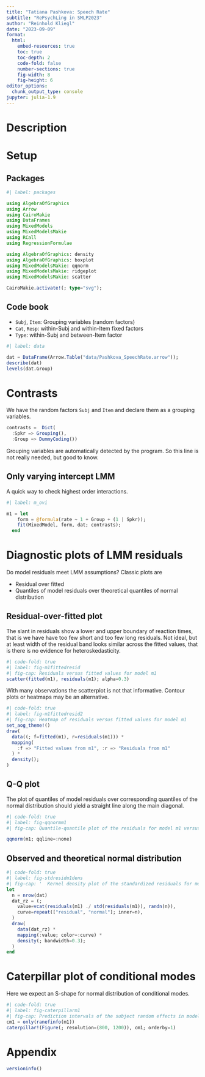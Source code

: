 ```yaml
---
title: "Tatiana Pashkova: Speech Rate"
subtitle: "RePsychLing in SMLP2023"
author: "Reinhold Kliegl"
date: "2023-09-09"
format:
  html:
    embed-resources: true
    toc: true
    toc-depth: 2
    code-fold: false
    number-sections: true
    fig-width: 8
    fig-height: 6
editor_options:
  chunk_output_type: console
jupyter: julia-1.9
---
```


# Description


# Setup

## Packages

```julia
#| label: packages

using AlgebraOfGraphics
using Arrow
using CairoMakie
using DataFrames
using MixedModels
using MixedModelsMakie
using RCall
using RegressionFormulae

using AlgebraOfGraphics: density
using AlgebraOfGraphics: boxplot
using MixedModelsMakie: qqnorm
using MixedModelsMakie: ridgeplot
using MixedModelsMakie: scatter

CairoMakie.activate!(; type="svg");
```

## Code book

+ `Subj`, `Item`: Grouping variables (random factors)
+ `Cat`, `Resp`:  within-Subj and within-Item fixed factors 
+ `Type`:  within-Subj and between-Item factor
  
```julia
#| label: data

dat = DataFrame(Arrow.Table("data/Pashkova_SpeechRate.arrow"));
describe(dat)
levels(dat.Group)
```

# Contrasts

We have  the random factors `Subj` and `Item` and declare them as a grouping variables.

```julia
contrasts =  Dict(
  :Spkr => Grouping(),
  :Group => DummyCoding())
```

Grouping variables are automatically detected by the program. So this line is not really needed, but good to know.

## Only varying intercept LMM

A quick way to check highest order interactions. 
```julia
#| label: m_ovi

m1 = let
    form = @formula(rate ~ 1 + Group + (1 | Spkr));
    fit(MixedModel, form, dat; contrasts);
  end
```

# Diagnostic plots of LMM residuals

Do model residuals meet LMM assumptions? Classic plots are

  - Residual over fitted
  - Quantiles of model residuals over theoretical quantiles of normal distribution

## Residual-over-fitted plot

The slant in residuals show a lower and upper boundary of reaction times, that is we have have too few short and too few long residuals. Not ideal, but at least width of the residual band looks similar across the fitted values, that is there is no evidence for heteroskedasticity.

```julia
#| code-fold: true
#| label: fig-m1fittedresid
#| fig-cap: Residuals versus fitted values for model m1
scatter(fitted(m1), residuals(m1); alpha=0.3)
```

With many observations the scatterplot is not that informative. Contour plots or heatmaps may be an alternative.

```julia
#| code-fold: true
#| label: fig-m1fittedresid2
#| fig-cap: Heatmap of residuals versus fitted values for model m1
set_aog_theme!()
draw(
  data((; f=fitted(m1), r=residuals(m1))) *
  mapping(
    :f => "Fitted values from m1", :r => "Residuals from m1"
  ) *
  density();
)
```

## Q-Q plot

The plot of quantiles of model residuals over corresponding quantiles of the normal distribution should yield a straight line along the main diagonal.

```julia
#| code-fold: true
#| label: fig-qqnormm1
#| fig-cap: Quantile-quantile plot of the residuals for model m1 versus a standard normal

qqnorm(m1; qqline=:none)
```


## Observed and theoretical normal distribution


```julia
#| code-fold: true
#| label: fig-stdresidm1dens
#| fig-cap: '  Kernel density plot of the standardized residuals for model m1 versus a  standard normal'
let
  n = nrow(dat)
  dat_rz = (;
    value=vcat(residuals(m1) ./ std(residuals(m1)), randn(n)),
    curve=repeat(["residual", "normal"]; inner=n),
  )
  draw(
    data(dat_rz) *
    mapping(:value; color=:curve) *
    density(; bandwidth=0.3);
  )
end
```

# Caterpillar plot of conditional modes

Here we expect an S-shape for normal distribution of conditional modes.

```julia
#| code-fold: true
#| label: fig-caterpillarm1
#| fig-cap: Prediction intervals of the subject random effects in model m1
cm1 = only(ranefinfo(m1))
caterpillar!(Figure(; resolution=(800, 1200)), cm1; orderby=1)
```

# Appendix
```julia
versioninfo()
```
